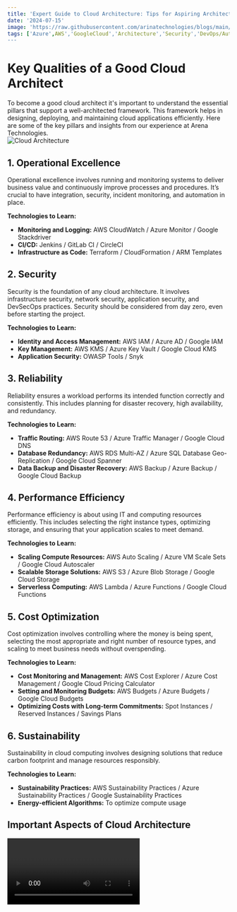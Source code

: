 ```yaml
---
title: 'Expert Guide to Cloud Architecture: Tips for Aspiring Architects'
date: '2024-07-15'
image: 'https://raw.githubusercontent.com/arinatechnologies/blogs/main/images/guidetocloudarchitecture.webp'
tags: ['Azure',AWS','GoogleCloud','Architecture','Security','DevOps/Automation','Application/Data','Cost Optimization','Operation Excellence']
---
```

# Key Qualities of a Good Cloud Architect

To become a good cloud architect it's important to understand the essential pillars that support a well-architected framework. This framework helps in designing, deploying, and maintaining cloud applications efficiently. Here are some of the key pillars and insights from our experience at Arena Technologies.<br/>
![Cloud Architecture](https://raw.githubusercontent.com/arinatechnologies/blogs/main/images/cloudarchitecture.webp)

## 1. Operational Excellence

Operational excellence involves running and monitoring systems to deliver business value and continuously improve processes and procedures. It’s crucial to have integration, security, incident monitoring, and automation in place.

**Technologies to Learn:**
- **Monitoring and Logging:** AWS CloudWatch / Azure Monitor / Google Stackdriver
- **CI/CD:** Jenkins / GitLab CI / CircleCI
- **Infrastructure as Code:** Terraform / CloudFormation / ARM Templates

## 2. Security

Security is the foundation of any cloud architecture. It involves infrastructure security, network security, application security, and DevSecOps practices. Security should be considered from day zero, even before starting the project.

**Technologies to Learn:**
- **Identity and Access Management:** AWS IAM / Azure AD / Google IAM
- **Key Management:** AWS KMS / Azure Key Vault / Google Cloud KMS
- **Application Security:** OWASP Tools / Snyk

## 3. Reliability

Reliability ensures a workload performs its intended function correctly and consistently. This includes planning for disaster recovery, high availability, and redundancy.

**Technologies to Learn:**
- **Traffic Routing:** AWS Route 53 / Azure Traffic Manager / Google Cloud DNS
- **Database Redundancy:** AWS RDS Multi-AZ / Azure SQL Database Geo-Replication / Google Cloud Spanner
- **Data Backup and Disaster Recovery:** AWS Backup / Azure Backup / Google Cloud Backup

## 4. Performance Efficiency

Performance efficiency is about using IT and computing resources efficiently. This includes selecting the right instance types, optimizing storage, and ensuring that your application scales to meet demand.

**Technologies to Learn:**
- **Scaling Compute Resources:** AWS Auto Scaling / Azure VM Scale Sets / Google Cloud Autoscaler
- **Scalable Storage Solutions:** AWS S3 / Azure Blob Storage / Google Cloud Storage
- **Serverless Computing:** AWS Lambda / Azure Functions / Google Cloud Functions

## 5. Cost Optimization

Cost optimization involves controlling where the money is being spent, selecting the most appropriate and right number of resource types, and scaling to meet business needs without overspending.

**Technologies to Learn:**
- **Cost Monitoring and Management:** AWS Cost Explorer / Azure Cost Management / Google Cloud Pricing Calculator
- **Setting and Monitoring Budgets:** AWS Budgets / Azure Budgets / Google Cloud Budgets
- **Optimizing Costs with Long-term Commitments:** Spot Instances / Reserved Instances / Savings Plans

## 6. Sustainability

Sustainability in cloud computing involves designing solutions that reduce carbon footprint and manage resources responsibly.

**Technologies to Learn:**
- **Sustainability Practices:** AWS Sustainability Practices / Azure Sustainability Practices / Google Sustainability Practices
- **Energy-efficient Algorithms:** To optimize compute usage

## Important Aspects of Cloud Architecture

<Video id="9F2hEhO60pQ" title="Expert Guide to Cloud Architecture: Tips for Aspiring Architects"/>


### Architecture

A solid architecture is crucial for any cloud setup. Unlike traditional on-premises setups, cloud architecture must be designed with scalability and efficiency in mind. Common architectural patterns include microservices, service-oriented architecture (SOA), and data pipeline architectures.

**Technologies to Learn:**
- **Container Orchestration:** Kubernetes / Amazon EKS / Azure AKS / Google GKE
- **Container Management:** AWS ECS / Azure Container Instances / Google Cloud Run
- **Service Mesh:** Istio / Linkerd

### Automation

Automation is essential in cloud environments. Tools like Terraform for infrastructure as code (IaC) and continuous integration/continuous deployment (CI/CD) pipelines ensure that your infrastructure and deployments are consistent, repeatable, and scalable.

**Technologies to Learn:**
- **Infrastructure as Code:** Terraform / CloudFormation / ARM Templates
- **CI/CD Pipelines:** Jenkins / GitLab CI / CircleCI
- **Configuration Management:** Ansible / Chef / Puppet

### Application and Data

Understanding application architecture and data management is crucial. Depending on the application type—whether it’s a web service, big data application, or something else—the architectural and technological choices will vary. It’s important to choose the right databases and data management tools based on your specific needs.

**Technologies to Learn:**
- **Relational Databases:** AWS RDS / Azure SQL Database / Google Cloud SQL
- **NoSQL Databases:** AWS DynamoDB / Azure Cosmos DB / Google Cloud Firestore
- **Real-time Data Streaming:** Apache Kafka / AWS Kinesis / Azure Event Hubs / Google Pub/Sub

### Non-Functional Requirements

Non-functional requirements (NFRs) are often overlooked but are critical to the success of any cloud project. These include:

- **Performance:** How well the system performs under load.
- **Scalability:** The ability to scale up or down as needed.
- **High Availability:** Ensuring the system is operational at all times.
- **Disaster Recovery:** Planning for system recovery in case of failures.

## Practical Tips for Aspiring Cloud Architects

- **Learn Multiple Architectural Patterns:** Familiarize yourself with different architecture styles and understand when to use each.
- **Understand Security Practices:** Security must be integrated into every part of your architecture.
- **Embrace Automation:** Use tools like Terraform and CI/CD pipelines to automate as much as possible.
- **Focus on Cost Management:** Keep an eye on costs from the beginning to avoid unexpected expenses.
- **Stay Updated:** Cloud technologies evolve rapidly, so continuous learning is key.

**Technologies to Learn:**
- **Architectural Best Practices:** AWS Well-Architected Tool / Azure Well-Architected Review / Google Cloud Architecture Framework
- **Optimizing and Improving Cloud Environments:** AWS Trusted Advisor / Azure Advisor / Google Cloud Advisor

## Conclusion

Being a good cloud architect requires a blend of technical knowledge, practical experience, and an understanding of the broader business context. By focusing on the pillars of a well-architected framework and considering both functional and non-functional requirements, you can design efficient, scalable, and secure cloud solutions.

[Read about Arina Website Design](https://www.arinatechnologies.com/website-design) <br/>
[Read about Arina Consulting](https://www.arinatechnologies.com/consulting) <br/>
[Read about Arina Staffing](https://www.arinatechnologies.com/staffing) <br/>
[Read about Arina Website Performance](https://www.arinatechnologies.com/website-performance) <br/>
[Read about Arina Website Performance](https://www.arinatechnologies.com/pricing) <br/>


